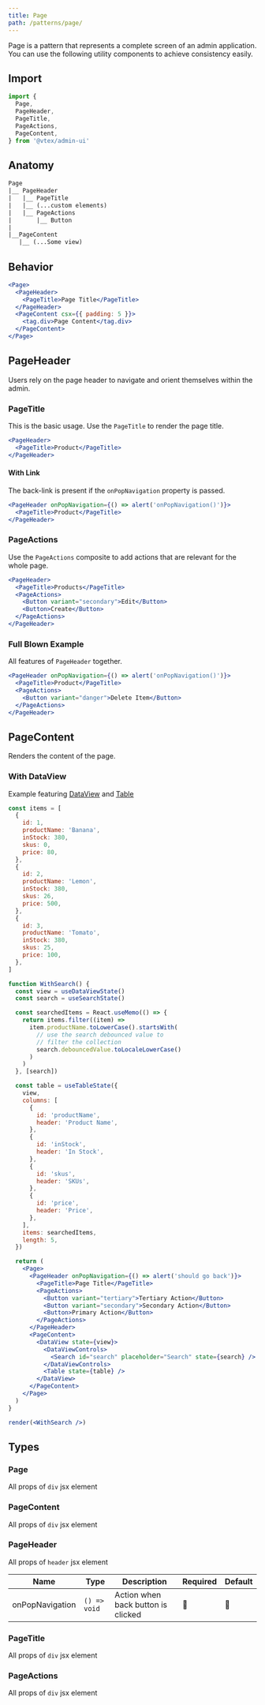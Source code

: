 ```yaml
---
title: Page
path: /patterns/page/
---
```


Page is a pattern that represents a complete screen of an admin application. You can use the following utility components to achieve consistency easily.

## Import

```jsx
import {
  Page,
  PageHeader,
  PageTitle,
  PageActions,
  PageContent,
} from '@vtex/admin-ui'
```

## Anatomy

```txt
Page
|__ PageHeader
|   |__ PageTitle
|   |__ (...custom elements)
|   |__ PageActions
|       |__ Button
|
|__PageContent
   |__ (...Some view)
```

## Behavior

```jsx
<Page>
  <PageHeader>
    <PageTitle>Page Title</PageTitle>
  </PageHeader>
  <PageContent csx={{ padding: 5 }}>
    <tag.div>Page Content</tag.div>
  </PageContent>
</Page>
```

## PageHeader

Users rely on the page header to navigate and orient themselves within the admin.

### PageTitle

This is the basic usage. Use the `PageTitle` to render the page title.

```jsx live
<PageHeader>
  <PageTitle>Product</PageTitle>
</PageHeader>
```

#### With Link

The back-link is present if the `onPopNavigation` property is passed.

```jsx live
<PageHeader onPopNavigation={() => alert('onPopNavigation()')}>
  <PageTitle>Product</PageTitle>
</PageHeader>
```

### PageActions

Use the `PageActions` composite to add actions that are relevant for the whole page.

```jsx live
<PageHeader>
  <PageTitle>Products</PageTitle>
  <PageActions>
    <Button variant="secondary">Edit</Button>
    <Button>Create</Button>
  </PageActions>
</PageHeader>
```

### Full Blown Example

All features of `PageHeader` together.

```jsx live
<PageHeader onPopNavigation={() => alert('onPopNavigation()')}>
  <PageTitle>Product</PageTitle>
  <PageActions>
    <Button variant="danger">Delete Item</Button>
  </PageActions>
</PageHeader>
```

## PageContent

Renders the content of the page.

### With DataView

Example featuring [DataView](/patterns/data-view/) and [Table](/components/table/)

```jsx noInline live
const items = [
  {
    id: 1,
    productName: 'Banana',
    inStock: 380,
    skus: 0,
    price: 80,
  },
  {
    id: 2,
    productName: 'Lemon',
    inStock: 380,
    skus: 26,
    price: 500,
  },
  {
    id: 3,
    productName: 'Tomato',
    inStock: 380,
    skus: 25,
    price: 100,
  },
]

function WithSearch() {
  const view = useDataViewState()
  const search = useSearchState()

  const searchedItems = React.useMemo(() => {
    return items.filter((item) =>
      item.productName.toLowerCase().startsWith(
        // use the search debounced value to
        // filter the collection
        search.debouncedValue.toLocaleLowerCase()
      )
    )
  }, [search])

  const table = useTableState({
    view,
    columns: [
      {
        id: 'productName',
        header: 'Product Name',
      },
      {
        id: 'inStock',
        header: 'In Stock',
      },
      {
        id: 'skus',
        header: 'SKUs',
      },
      {
        id: 'price',
        header: 'Price',
      },
    ],
    items: searchedItems,
    length: 5,
  })

  return (
    <Page>
      <PageHeader onPopNavigation={() => alert('should go back')}>
        <PageTitle>Page Title</PageTitle>
        <PageActions>
          <Button variant="tertiary">Tertiary Action</Button>
          <Button variant="secondary">Secondary Action</Button>
          <Button>Primary Action</Button>
        </PageActions>
      </PageHeader>
      <PageContent>
        <DataView state={view}>
          <DataViewControls>
            <Search id="search" placeholder="Search" state={search} />
          </DataViewControls>
          <Table state={table} />
        </DataView>
      </PageContent>
    </Page>
  )
}

render(<WithSearch />)
```

## Types

### Page

All props of `div` jsx element

### PageContent

All props of `div` jsx element

### PageHeader

All props of `header` jsx element

| Name            | Type         | Description                        | Required | Default |
| --------------- | ------------ | ---------------------------------- | -------- | ------- |
| onPopNavigation | `() => void` | Action when back button is clicked | 🚫       | 🚫      |

### PageTitle

All props of `div` jsx element

### PageActions

All props of `div` jsx element
